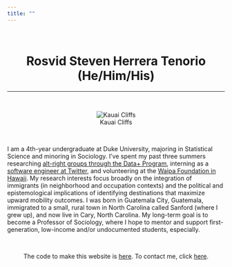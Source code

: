 ```yaml
---
title: ""
---
```


<br>

<center>
# Rosvid Steven Herrera Tenorio (He/Him/His)
</center>

***

<br>

<center>
![Kauai Cliffs](kauaicliffs.JPG)
</center>

<br>

I am a 4th-year undergraduate at Duke University, majoring in Statistical Science and minoring in Sociology. I've spent my past three summers researching [alt-right groups through the Data+ Program](https://bigdata.duke.edu/projects/latinxs-and-right), interning as a [software engineer at Twitter](https://twitter.com/terns/status/1155956826342477824), and volunteering at the [Waipa Foundation in Hawaii](https://dukeengage.duke.edu/pineapples-in-the-kauai-garden/). My research interests focus broadly on the integration of immigrants (in neighborhood and occupation contexts) and the political and epistemological implications of identifying destinations that maximize upward mobility outcomes. I was born in Guatemala City, Guatemala, immigrated to a small, rural town in North Carolina called Sanford (where I grew up), and now live in Cary, North Carolina. My long-term goal is to become a Professor of Sociology, where I hope to mentor and support first-generation, low-income and/or undocumented students, especially.

<br>

<center>
The code to make this website is [here](https://github.com/stevenherrera24/stevenherrera24.github.io). To contact me, click [here](https://stevenherreratenorio.com/contact.html).
</center>
